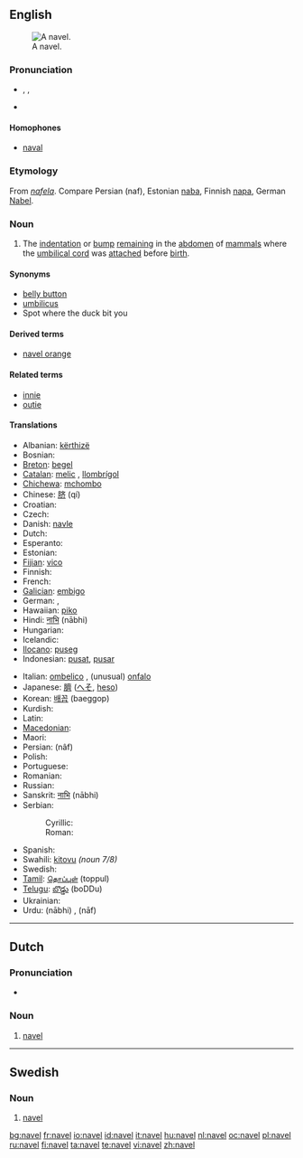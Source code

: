 ==English==
{{wikipedia}}
[[Image:Ombelico Femminile.jpg|thumb|A navel.]]

===Pronunciation===
* {{enPR|nā'vəl}}, {{IPA|/ˈneɪvəl/}}, {{SAMPA|/"neIv@l/}}
* {{rhymes|eɪvəl}}

====Homophones====
* [[naval]]

===Etymology===
From {{etyl|ang}} ''[[nafela]]''. Compare Persian {{fa-Arab|[[ناف]]}} (naf), Estonian [[naba]], Finnish [[napa]], German [[Nabel]].

===Noun===
{{en-noun}}

# {{anatomy}} The [[indentation]] or [[bump]] [[remain]]ing in the [[abdomen]] of [[mammal]]s where the [[umbilical cord]] was [[attach]]ed before [[birth]].

====Synonyms====
* [[belly button]] {{italbrac|colloquial}}
* [[umbilicus]]
* Spot where the duck bit you

====Derived terms====
* [[navel orange]]

====Related terms====
* [[innie]]
* [[outie]]

====Translations====
{{trans-top|remnant of umbilical cord}}
* Albanian: [[kërthizë]] {{f}}
* Bosnian: {{t-|bs|pupak|m}}
* [[Breton]]: [[begel]]
* [[Catalan]]: [[melic]] {{m}}, [[llombrígol]] {{m}}
* [[Chichewa]]: [[mchombo]]
* Chinese: [[脐]] (qí)
* Croatian: {{t-|hr|pupak|m}}
* Czech: {{t-|cs|pupek|m}}
* Danish: [[navle]] {{c}}
* Dutch: {{t+|nl|navel|m}}
* Esperanto: {{t-|eo|umbiliko|xs=Esperanto}}
* Estonian: {{t-|et|naba}}
* [[Fijian]]: [[vico]]
* Finnish: {{t+|fi|napa}}
* French: {{t+|fr|ombilic|m}}
* [[Galician]]: [[embigo]] {{m}}
* German: {{t+|de|Bauchnabel|m}}, {{t+|de|Nabel|m}}
* Hawaiian: [[piko]]
* Hindi: [[नाभि]] (nābhi) {{f}}
* Hungarian: {{t+|hu|köldök}}
* Icelandic: {{t+|is|nafli|m}}
* [[Ilocano]]: [[puseg]]
* Indonesian: [[pusat]], [[pusar]]
{{trans-mid}}
* Italian: [[ombelico]] {{m}}, (unusual) [[onfalo]] {{m}}
* Japanese: [[臍]] ([[へそ]], [[heso]])
* Korean: [[배꼽]] (baeggop)
* Kurdish: {{t+|ku|navik|f}}
* Latin: {{t-|la|umbilicus|m}}
* [[Macedonian]]: {{t|mk|папук|m|sc=Cyrl|xs=Macedonian}}
* Maori: {{t-|mi|pito|xs=Maori}}
* Persian: {{fa-Arab|[[ناف]]}} (nâf)
* Polish: {{t+|pl|pępek|m}}
* Portuguese: {{t+|pt|umbigo|m}}
* Romanian: {{t-|ro|buric|n}}
* Russian: {{t+|ru|пупок|m|tr=pupók|sc=Cyrl}}
* Sanskrit: [[नाभि]] (nābhi) {{f}}
* Serbian:
*: Cyrillic: {{t-|sr|пупак|m|sc=Cyrl}}
*: Roman: {{t-|sr|pupak|m}}
* Spanish: {{t+|es|ombligo|m}}
* Swahili: [[kitovu]] ''(noun 7/8)''
* Swedish: {{t-|sv|navel|c}}
* [[Tamil]]: [[தொப்புள்]] (toppul)
* [[Telugu]]: [[బొడ్డు]] (boDDu)
* Ukrainian: {{t-|uk|пупок|m|tr=pupók|sc=Cyrl|xs=Ukrainian}}
* Urdu: {{ur-Arab|[[نابھ]]}} (nābhi) {{f}}, {{ur-Arab|[[ناف]]}} (nāf) {{f}}
{{trans-bottom}}

----

==Dutch==

===Pronunciation===
* {{audio|Nl-navel.ogg|audio}}

===Noun===
{{nl-noun2|m|s|tje}}

# [[#English|navel]]

----

==Swedish==

===Noun===
{{sv-noun-irreg-c|navel|naveln|navlar|navlarna}}

# [[#English|navel]]

[[bg:navel]]
[[fr:navel]]
[[io:navel]]
[[id:navel]]
[[it:navel]]
[[hu:navel]]
[[nl:navel]]
[[oc:navel]]
[[pl:navel]]
[[ru:navel]]
[[fi:navel]]
[[ta:navel]]
[[te:navel]]
[[vi:navel]]
[[zh:navel]]